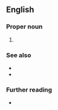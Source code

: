 ==English==

===Proper noun===
{{head|en|misspelling}}

# {{misspelling of|French Guiana|lang=en}}

===See also===
* {{l|en|Guiana}}
* {{l|en|Guyana}}

===Further reading===
* {{R:GNV|French Guyana, French Guiana}}